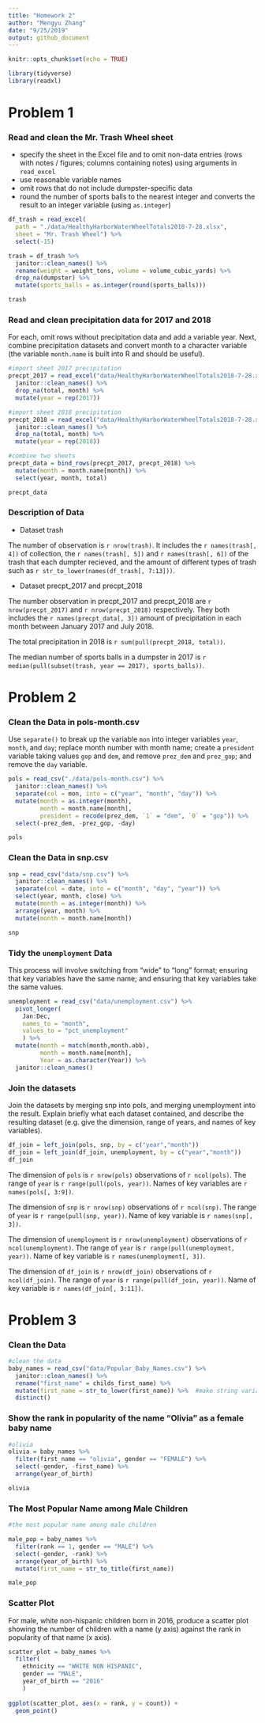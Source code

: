 ```yaml
---
title: "Homework 2"
author: "Mengyu Zhang"
date: "9/25/2019"
output: github_document
---
```


```r
knitr::opts_chunk$set(echo = TRUE)

library(tidyverse)
library(readxl)
```

# Problem 1

### Read and clean the Mr. Trash Wheel sheet
* specify the sheet in the Excel file and to omit non-data entries (rows with notes / figures; columns containing notes) using arguments in `read_excel`
* use reasonable variable names
* omit rows that do not include dumpster-specific data
* round the number of sports balls to the nearest integer and converts the result to an integer variable (using `as.integer`)
```r
df_trash = read_excel(
  path = "./data/HealthyHarborWaterWheelTotals2018-7-28.xlsx", 
  sheet = "Mr. Trash Wheel") %>% 
  select(-15)

trash = df_trash %>% 
  janitor::clean_names() %>% 
  rename(weight = weight_tons, volume = volume_cubic_yards) %>% 
  drop_na(dumpster) %>% 
  mutate(sports_balls = as.integer(round(sports_balls)))

trash
```

### Read and clean precipitation data for 2017 and 2018

For each, omit rows without precipitation data and add a variable year. Next, combine precipitation datasets and convert month to a character variable (the variable `month.name` is built into R and should be useful).

```r
#import sheet 2017 precipitation
precpt_2017 = read_excel("data/HealthyHarborWaterWheelTotals2018-7-28.xlsx", sheet = "2017 Precipitation", skip = 1) %>%
  janitor::clean_names() %>% 
  drop_na(total, month) %>% 
  mutate(year = rep(2017))

#import sheet 2018 precipitation
precpt_2018 = read_excel("data/HealthyHarborWaterWheelTotals2018-7-28.xlsx", sheet = "2018 Precipitation", skip = 1) %>%
  janitor::clean_names() %>% 
  drop_na(total, month) %>% 
  mutate(year = rep(2018))

#combine two sheets
precpt_data = bind_rows(precpt_2017, precpt_2018) %>% 
  mutate(month = month.name[month]) %>% 
  select(year, month, total)

precpt_data
```

### Description of Data

* Dataset trash

The number of observation is `r nrow(trash)`. It includes the `r names(trash[, 4])` of collection,  the `r names(trash[, 5])` and `r names(trash[, 6])` of the trash that each dumpter recieved, and the amount of different types of trash such as `r str_to_lower(names(df_trash[, 7:13]))`. 

* Dataset precpt_2017 and precpt_2018

The number observation in precpt_2017 and precpt_2018 are `r nrow(precpt_2017)` and `r nrow(precpt_2018)` respectively. They both includes the `r names(precpt_data[, 3])` amount of precipitation in each month between January 2017 and July 2018.

The total precipitation in 2018 is `r sum(pull(precpt_2018, total))`. 

The median number of sports balls in a dumpster in 2017 is `r median(pull(subset(trash, year == 2017), sports_balls))`.

# Problem 2

### Clean the Data in pols-month.csv
Use `separate()` to break up the variable `mon` into integer variables `year`, `month`, and `day`; replace month number with month name; create a `president` variable taking values `gop` and `dem`, and remove `prez_dem` and `prez_gop`; and remove the `day` variable.

```r
pols = read_csv("./data/pols-month.csv") %>%
  janitor::clean_names() %>% 
  separate(col = mon, into = c("year", "month", "day")) %>% 
  mutate(month = as.integer(month),
         month = month.name[month],
         president = recode(prez_dem, `1` = "dem", `0` = "gop")) %>% 
  select(-prez_dem, -prez_gop, -day)

pols
```


### Clean the Data in snp.csv

```r
snp = read_csv("data/snp.csv") %>%
  janitor::clean_names() %>%
  separate(col = date, into = c("month", "day", "year")) %>%
  select(year, month, close) %>%
  mutate(month = as.integer(month)) %>% 
  arrange(year, month) %>% 
  mutate(month = month.name[month])

snp
```

### Tidy the `unemployment` Data

This process will involve switching from “wide” to “long” format; ensuring that key variables have the same name; and ensuring that key variables take the same values.

```r
unemployment = read_csv("data/unemployment.csv") %>%
  pivot_longer(
    Jan:Dec,
    names_to = "month",
    values_to = "pct_unemployment"
    ) %>%
  mutate(month = match(month,month.abb),
         month = month.name[month],
         Year = as.character(Year)) %>% 
  janitor::clean_names()
```

### Join the datasets
Join the datasets by merging snp into pols, and merging unemployment into the result. Explain briefly what each dataset contained, and describe the resulting dataset (e.g. give the dimension, range of years, and names of key variables).

```r
df_join = left_join(pols, snp, by = c("year","month"))
df_join = left_join(df_join, unemployment, by = c("year","month"))
df_join
```

The dimension of `pols` is `r nrow(pols)` observations of `r ncol(pols)`. The range of `year` is `r range(pull(pols, year))`. Names of key variables are `r names(pols[, 3:9])`.

The dimension of `snp` is `r nrow(snp)` observations of `r ncol(snp)`. The range of `year` is `r range(pull(snp, year))`. Name of key variable is `r names(snp[, 3])`.

The dimension of `unemployment` is `r nrow(unemployment)` observations of `r ncol(unemployment)`. The range of `year` is `r range(pull(unemployment, year))`. Name of key variable is `r names(unemployment[, 3])`.

The dimension of `df_join` is `r nrow(df_join)` observations of `r ncol(df_join)`. The range of `year` is `r range(pull(df_join, year))`. Name of key variable is `r names(df_join[, 3:11])`.

# Problem 3
### Clean the Data
```r
#clean the data
baby_names = read_csv("data/Popular_Baby_Names.csv") %>%
  janitor::clean_names() %>%
  rename("first_name" = childs_first_name) %>%
  mutate(first_name = str_to_lower(first_name)) %>%  #make string variables in lower case over time
  distinct()

```

### Show the rank in popularity of the name “Olivia” as a female baby name
```r
#olivia
olivia = baby_names %>% 
  filter(first_name == "olivia", gender == "FEMALE") %>% 
  select(-gender, -first_name) %>% 
  arrange(year_of_birth)

olivia
```

### The Most Popular Name among Male Children

```r
#the most popular name among male children

male_pop = baby_names %>% 
  filter(rank == 1, gender == "MALE") %>% 
  select(-gender, -rank) %>% 
  arrange(year_of_birth) %>% 
  mutate(first_name = str_to_title(first_name))

male_pop
```

### Scatter Plot
For male, white non-hispanic children born in 2016, produce a scatter plot showing the number of children with a name (y axis) against the rank in popularity of that name (x axis).

```r
scatter_plot = baby_names %>% 
  filter(
    ethnicity == "WHITE NON HISPANIC", 
    gender == "MALE",
    year_of_birth == "2016"
    )
  
ggplot(scatter_plot, aes(x = rank, y = count)) + 
  geom_point()
```

